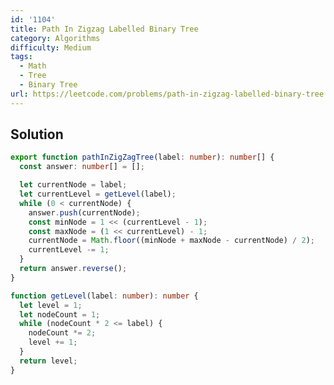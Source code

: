 ```yaml
---
id: '1104'
title: Path In Zigzag Labelled Binary Tree
category: Algorithms
difficulty: Medium
tags:
  - Math
  - Tree
  - Binary Tree
url: https://leetcode.com/problems/path-in-zigzag-labelled-binary-tree
---
```


## Solution

```typescript showLineNumbers
export function pathInZigZagTree(label: number): number[] {
  const answer: number[] = [];

  let currentNode = label;
  let currentLevel = getLevel(label);
  while (0 < currentNode) {
    answer.push(currentNode);
    const minNode = 1 << (currentLevel - 1);
    const maxNode = (1 << currentLevel) - 1;
    currentNode = Math.floor((minNode + maxNode - currentNode) / 2);
    currentLevel -= 1;
  }
  return answer.reverse();
}

function getLevel(label: number): number {
  let level = 1;
  let nodeCount = 1;
  while (nodeCount * 2 <= label) {
    nodeCount *= 2;
    level += 1;
  }
  return level;
}
```
